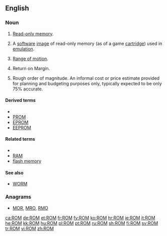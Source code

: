 {{also|rom|Rom|Rom.|rơm|Róm}}
==English==
{{wikipedia}}

===Noun===
{{en-noun}}

# {{context|electronics|computing|lang=en}} [[read-only memory|Read-only memory]].
# {{context|video games|lang=en}} A [[software]] [[image]] of read-only memory (as of a game [[cartridge]]) used in [[emulation]].
# {{context|medical|lang=en}} [[range of motion|Range of motion]].
# {{context|finance|lang=en}} Return on Margin.
# {{context|estimating and purchasing|lang=en}} Rough order of magnitude. An informal cost or price estimate provided for planning and budgeting purposes only, typically expected to be only 75% accurate.  

====Derived terms====
* {{sense|?}}
* [[PROM]]
* [[EPROM]]
* [[EEPROM]]

====Related terms====
* {{sense|?}}
* [[RAM]]
* [[flash memory]]

====See also====
* [[WORM]]

===Anagrams===
* [[MOR#English|MOR]], [[MRO#English|MRO]], [[RMO#English|RMO]]

[[ca:ROM]]
[[de:ROM]]
[[et:ROM]]
[[fr:ROM]]
[[fy:ROM]]
[[ko:ROM]]
[[hr:ROM]]
[[ie:ROM]]
[[it:ROM]]
[[he:ROM]]
[[kk:ROM]]
[[hu:ROM]]
[[pl:ROM]]
[[pt:ROM]]
[[ru:ROM]]
[[sh:ROM]]
[[fi:ROM]]
[[sv:ROM]]
[[tr:ROM]]
[[vi:ROM]]
[[zh:ROM]]